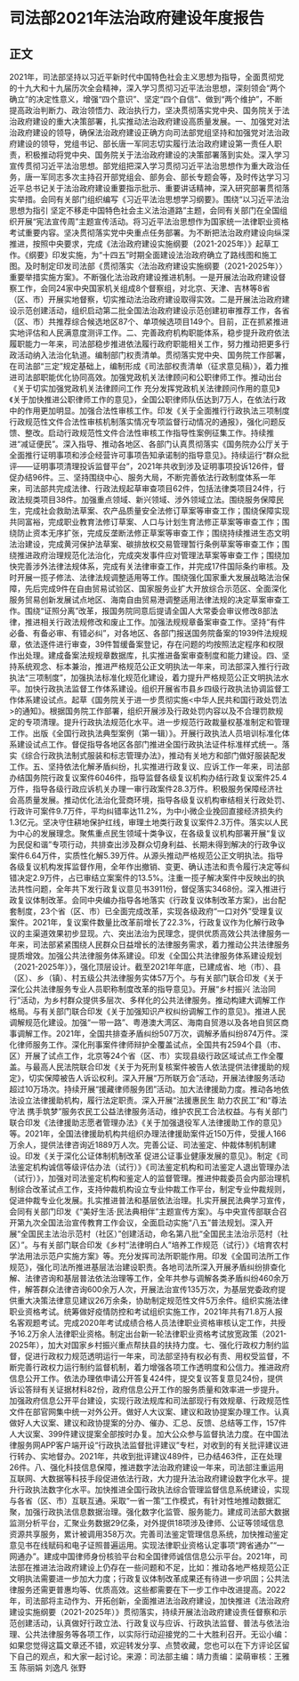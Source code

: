 # 司法部2021年法治政府建设年度报告
## 正文
2021年，司法部坚持以习近平新时代中国特色社会主义思想为指导，全面贯彻党的十九大和十九届历次全会精神，深入学习贯彻习近平法治思想，深刻领会“两个确立”的决定性意义，增强“四个意识”、坚定“四个自信”、做到“两个维护”，不断提高政治判断力、政治领悟力、政治执行力，坚决贯彻落实党中央、国务院关于法治政府建设的重大决策部署，扎实推动法治政府建设高质量发展。一、加强党对法治政府建设的领导，确保法治政府建设正确方向司法部党组坚持和加强党对法治政府建设的领导，党组书记、部长唐一军同志切实履行法治政府建设第一责任人职责，积极推动将党中央、国务院关于法治政府建设的决策部署落到实处。深入学习宣传贯彻习近平法治思想。部党组把深入学习贯彻习近平法治思想作为重大政治任务，唐一军同志多次主持召开部党组会、部务会、部长专题会等，及时传达学习习近平总书记关于法治政府建设重要指示批示、重要讲话精神，深入研究部署贯彻落实举措。会同有关部门组织编写《习近平法治思想学习纲要》。围绕“以习近平法治思想为指引 坚定不移走中国特色社会主义法治道路”主题，会同有关部门在全国组织开展“宪法宣传周”主题宣传活动。将习近平法治思想作为国家统一法律职业资格考试重要内容。坚决贯彻落实党中央重点任务部署。为不断把法治政府建设向纵深推进，按照中央要求，完成《法治政府建设实施纲要（2021-2025年）》起草工作。《纲要》印发实施，为“十四五”时期全面建设法治政府确立了路线图和施工图。及时制定印发司法部《贯彻落实〈法治政府建设实施纲要（2021-2025年）〉重要举措实施方案》。不断强化法治政府建设推进机制。一是开展法治政府建设督察工作，会同24家中央国家机关组成8个督察组，对北京、天津、吉林等8省（区、市）开展实地督察，切实推动法治政府建设取得实效。二是开展法治政府建设示范创建活动，组织启动第二批全国法治政府建设示范创建初审推荐工作，各省（区、市）共推荐综合候选地区87个、单项候选项目149个。目前，正在抓紧推进实地评估和人民满意度测评工作。二、完善政府机构职能体系，稳步提升政府依法履职能力一年来，司法部稳步推进依法履行政府职能相关工作，努力推动把更多行政活动纳入法治化轨道。编制部门权责清单。贯彻落实党中央、国务院工作部署，在司法部“三定”规定基础上，编制形成《司法部权责清单（征求意见稿）》，着力推进司法部职能优化协同高效。加强党政机关法律顾问和公职律师工作。推动出台《关于切实加强党政机关法律顾问工作 充分发挥党政机关法律顾问作用的意见》《关于加快推进公职律师工作的意见》，全国公职律师队伍达到7万人，在依法行政中的作用更加明显。加强合法性审核工作。印发《关于全面推行行政执法三项制度行政规范性文件合法性审核机制落实情况专项监督行动情况的通报》，强化问题反馈、整改。启动行政规范性文件合法性审核工作指导性案例征集工作。持续推进“减证便民”。深入指导、推动各地区、各部门认真贯彻落实《国务院办公厅关于全面推行证明事项和涉企经营许可事项告知承诺制的指导意见》。持续运行“群众批评——证明事项清理投诉监督平台”，2021年共收到涉及证明事项投诉126件，督促办结96件。三、坚持围绕中心、服务大局，不断完善依法行政制度体系一年来，司法部共完成法律、行政法规起草审查项目62件，包括法律类项目24件，行政法规类项目38件。加强重点领域、新兴领域、涉外领域立法。围绕服务保障民生，完成社会救助法草案、农产品质量安全法修订草案等审查工作；围绕保障实现共同富裕，完成职业教育法修订草案、人口与计划生育法修正草案等审查工作；围绕防止资本无序扩张，完成反垄断法修正草案等审查工作；围绕持续推进生态文明法治建设，完成黄河保护法草案、碳排放权交易管理暂行条例草案等审查工作；围绕推进政府治理规范化法治化，完成突发事件应对管理法草案等审查工作；围绕加快完善涉外法律法规体系，完成有关法律审查工作，并完成17件国际条约审核。及时开展一揽子修法、法律法规调整适用等工作。围绕强化国家重大发展战略法治保障，先后完成9件在自由贸易试验区、国家服务业扩大开放综合示范区、全面深化服务贸易创新发展试点地区、海南自由贸易港调整适用法律法规的决定草案审查工作。围绕“证照分离”改革，报国务院同意后提请全国人大常委会审议修改8部法律，推进相关行政法规修改和废止工作。加强法规规章备案审查工作。坚持“有件必备、有备必审、有错必纠”，对各地区、各部门报送国务院备案的1939件法规规章，依法逐件进行审查，39件暂缓备案登记，存在问题的均按照法定程序和权限作出处理。建成备案法规规章数据库，扎实推进备案审查制度和能力建设。四、坚持系统观念、标本兼治，推进严格规范公正文明执法一年来，司法部深入推行行政执法“三项制度”，加强执法标准化规范化建设，着力提升严格规范公正文明执法水平。加快行政执法监督工作体系建设。组织开展省市县乡四级行政执法协调监督工作体系建设试点。起草《国务院关于进一步贯彻实施<中华人民共和国行政处罚法>的通知》。根据国务院工作部署，组织开展涉及行政处罚内容以及不合理罚款规定的专项清理。提升行政执法规范化水平。进一步规范行政裁量权基准制定和管理工作。出版《全国行政执法典型案例（第一辑）》。开展行政执法人员培训标准化体系建设试点工作。督促指导各地区各部门推进全国行政执法证件标准样式统一。落实《综合行政执法制式服装和标志管理办法》，推动有关地方和部门做好服装配发工作。五、坚持依法化解矛盾纠纷，扎实推进行政复议、应诉工作一年来，司法部办结国务院行政复议案件6046件，指导监督各级复议机构办结行政复议案件25.4万件，指导各级行政应诉机关办理一审行政案件28.3万件。积极服务保障经济社会高质量发展。推动优化法治化营商环境，指导各级复议机构审结相关行政处罚、行政许可案件9.7万件，平均纠错率达11.2%，为中小微企业挽回直接经济损失约1.3亿元。坚决守住耕地保护红线，审理土地类行政复议案件2.3万件。落实以人民为中心的发展理念。聚焦重点民生领域十类争议，在各级复议机构部署开展“复议为民促和谐”专项行动，共排查出涉及群众切身利益、长期未得到解决的行政争议案件6.64万件，实质性化解5.39万件。从源头推动严格规范公正文明执法。指导各级复议机构发挥监督作用，全年作出撤销、变更、确认违法和责令履行决定等纠错决定2.9万件，占已审结立案案件的13.5%。注重一揽子解决案件中反映出的执法共性问题，全年共下发行政复议意见书3911份，督促落实3468份。深入推进行政复议体制改革。会同中央编办指导各地落实《行政复议体制改革方案》，出台配套制度，23个省（区、市）已全面完成改革，实现各级政府“一口对外”受理复议案件。2021年，复议案件数量比改革前增长了22.3%，行政复议作为化解行政争议的主渠道效果初步显现。六、突出法治为民理念，提供优质高效公共法律服务一年来，司法部紧紧围绕人民群众日益增长的法律服务需求，着力推动公共法律服务提质增效。加强公共法律服务体系建设。印发《全国公共法律服务体系建设规划（2021-2025年）》，强化顶层设计。截至2021年年底，已建成省、地（市）、县（区）、乡（镇）、村五级公共法律服务实体57万个。与有关部门联合印发《关于深化公共法律服务专业人员职称制度改革的指导意见》。开展“乡村振兴 法治同行”活动，为乡村群众提供多层次、多样化的公共法律服务。推动构建大调解工作格局。与有关部门联合印发《关于加强知识产权纠纷调解工作的意见》。推进人民调解规范化建设。加强“一带一路”、粤港澳大湾区、海南自贸港以及各地自贸区商事调解工作。2021年，全国共排查矛盾纠纷507万次，调解矛盾纠纷874万件。深化律师服务工作。深化刑事案件律师辩护全覆盖试点，全国共有2594个县（市、区）开展了试点工作，北京等24个省（区、市）实现县级行政区域试点工作全覆盖。与最高人民法院联合印发《关于为死刑复核案件被告人依法提供法律援助的规定》，切实保障被告人诉讼权利。深入开展“万所联万会”活动，开展法律服务活动超过10万场次。持续开展“援藏律师服务团”活动。加大法律援助力度。推动各地依法设立法律援助机构，履行法定职责。深入开展“法援惠民生 助力农民工”和“尊法守法 携手筑梦”服务农民工公益法律服务活动，维护农民工合法权益。与有关部门联合印发《法律援助志愿者管理办法》《关于加强退役军人法律援助工作的意见》等。2021年，全国法律援助机构共组织办理法律援助案件近150万件，受援人166万余人，提供法律咨询近1889万人次。完善公证、司法鉴定、仲裁体制机制建设。印发《关于深化公证体制机制改革 促进公证事业健康发展的意见》。制定《司法鉴定机构诚信等级评估办法（试行）》《司法鉴定机构和司法鉴定人退出管理办法（试行）》，加强对司法鉴定机构和鉴定人的监督管理。推进仲裁委员会内部治理机制综合改革试点工作，支持仲裁机构设立专业仲裁工作平台，制定专业仲裁规则，促进仲裁专业化发展。扎实推进普法和基层依法治理。扎实开展民法典学习宣传，会同有关部门印发《“美好生活·民法典相伴”主题宣传方案》。与中央宣传部联合召开第九次全国法治宣传教育工作会议，全面启动实施“八五”普法规划。深入开展“全国民主法治示范村（社区）”创建活动，命名第八批“全国民主法治示范村（社区）”。与有关部门联合印发《乡村“法律明白人”培养工作规范（试行）》《培育农村学法用法示范户实施方案》等。充分发挥司法所职能作用。印发《全国司法所工作规范》，强化司法所推进基层法治建设职责。各地司法所深入开展矛盾纠纷排查化解、法律咨询和基层普法依法治理等工作，全年共参与调解各类矛盾纠纷460余万件，解答群众法律咨询600余万人次，开展法治宣传135万次，为基层党委政府提供重大决策法律意见建议26万余条，协助制定规范性文件5万余件。组织实施法律职业资格考试。统筹做好疫情防控和考试组织实施工作，2021年共有71.8万人报名客观题考试。完成2020年考试成绩合格人员法律职业资格审核认定工作，共授予16.2万余人法律职业资格。制定出台新一轮法律职业资格考试放宽政策（2021-2025年），加大对国家乡村振兴重点帮扶县的扶持力度。七、强化行政权力制约监督，促进行政权力规范透明运行一年来，司法部坚持有权必有责、用权受监督，不断完善行政权力运行制约监督机制，着力增强各项工作透明度和公信力。推进政府信息公开工作。依法办理依申请公开答复424件，提交复议答复意见24份，提供诉讼答辩有关证据材料82份，政府信息公开工作的服务质量和效率进一步提升。加强政府信息公开平台建设，实现行政法规库和司法部现行有效规章、行政规范性文件在部官网集中统一对外公开。做好人大议案、建议和政协提案办理工作。认真做好人大议案、建议和政协提案的分办、催办、汇总、反馈、总结等工作，157件人大议案、399件建议提案全部按时办复。加大公众参与监督执法力度。在中国法律服务网APP客户端开设“行政执法监督批评建议”专栏，对收到的有关批评建议进行转办、实地督办。2021年，共收到批评建议489件，已办结463件，正在处理26件。八、强化科技信息保障，推进数字法治政府建设一年来，司法部注重运用互联网、大数据等科技手段促进依法行政，大力提升法治政府建设数字化水平。提升行政执法数字化水平。加快推进全国行政执法综合管理监督信息系统建设，实现与各省（区、市）互联互通。采取“一省一策”工作模式，有针对性地推动数据汇聚，加强行政执法信息数据治理。强化数字化监管、服务能力。建成司法部大数据监测分析平台，汇聚业务数据29亿条，对外提供18项涉及律师、公证等领域信息资源共享服务，累计被调用358万次。完善司法鉴定管理信息系统，加快推动鉴定意见书在线赋码和电子证照普遍运用。实现法律职业资格认定事项“跨省通办”“一网通办”。建成中国律师身份核验平台和全国律师诚信信息公示平台。2021年，司法部在推进法治政府建设上仍存在一些问题和不足，比如：推动各地严格规范公正文明执法需要进一步加大力度；行政复议体制改革成果还有待进一步巩固；公共法律服务还需更普惠均等、优质高效。这些都需要在下一步工作中改进提高。2022年，司法部将主动作为、开拓创新，全面推进法治政府建设，加快推进《法治政府建设实施纲要（2021-2025年）》贯彻落实，持续开展法治政府建设责任督察和示范创建活动，认真做好行政立法、行政复议与应诉、行政执法监督、普法与依法治理、公共法律服务等各项工作，以实际行动迎接党的二十大胜利召开。无讼小编：如果您觉得这篇文章还不错，欢迎转发分享、点赞收藏，您也可以在下方评论区留下自己的观点，和大家一起讨论。来源：司法部主编：靖力责编：梁萌审核：王雅玉 陈丽娟 刘逸凡 张野